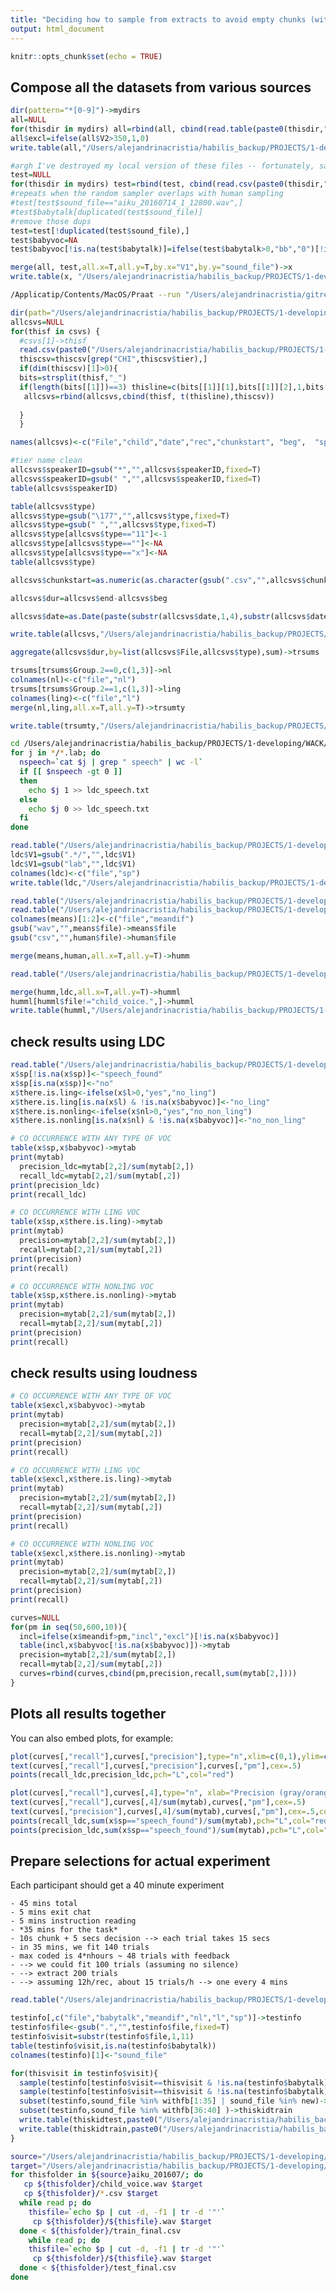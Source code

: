```yaml
---
title: "Deciding how to sample from extracts to avoid empty chunks (with no speech)"
output: html_document
---
```


```r
knitr::opts_chunk$set(echo = TRUE)
```

## Compose all the datasets from various sources


```r
dir(pattern="*[0-9]")->mydirs
all=NULL
for(thisdir in mydirs) all=rbind(all, cbind(read.table(paste0(thisdir,"/stats_mean_diff.txt")) ) )
all$excl=ifelse(all$V2>350,1,0)
write.table(all,"/Users/alejandrinacristia/habilis_backup/PROJECTS/1-developing/WACK/listeningExperiment/backup_mean_diff.txt", row.names=F,quote=T,sep="\t")

```

```r
#argh I've destroyed my local version of these files -- fortunately, saved a backup below
test=NULL
for(thisdir in mydirs) test=rbind(test, cbind(read.csv(paste0(thisdir,"/test.csv")) ) )
#repeats when the random sampler overlaps with human sampling
#test[test$sound_file=="aiku_20160714_1_12800.wav",]
#test$babytalk[duplicated(test$sound_file)]
#remove those dups
test=test[!duplicated(test$sound_file),]
test$babyvoc=NA
test$babyvoc[!is.na(test$babytalk)]=ifelse(test$babytalk>0,"bb","0")[!is.na(test$babytalk)]

merge(all, test,all.x=T,all.y=T,by.x="V1",by.y="sound_file")->x
write.table(x, "/Users/alejandrinacristia/habilis_backup/PROJECTS/1-developing/WACK/listeningExperiment/backup_info.txt",row.names=T,quote=T,sep=";")
```

```bash
/Applicatip/Contents/MacOS/Praat --run "/Users/alejandrinacristia/gitrepos/dalohumacosp/compAna/0docsv.PraatScript" "/Users/alejandrinacristia/habilis_backup/PROJECTS/1-developing/WACK/listeningExperiment/universal_materials/"
```

```r
dir(path="/Users/alejandrinacristia/habilis_backup/PROJECTS/1-developing/WACK/listeningExperiment/nam_sampled_human/", pattern="[0-9].csv")->csvs
allcsvs=NULL
for(thisf in csvs) {
  #csvs[1]->thisf
  read.csv(paste0("/Users/alejandrinacristia/habilis_backup/PROJECTS/1-developing/WACK/listeningExperiment/nam_sampled_human/",thisf))->thiscsv
  thiscsv=thiscsv[grep("CHI",thiscsv$tier),]
  if(dim(thiscsv)[1]>0){
  bits=strsplit(thisf,"_")
  if(length(bits[[1]])==3) thisline=c(bits[[1]][1],bits[[1]][2],1,bits[[1]][3]) else thisline=c(bits[[1]][1],bits[[1]][2],bits[[1]][3],bits[[1]][4])
   allcsvs=rbind(allcsvs,cbind(thisf, t(thisline),thiscsv))
    
  }
  }

names(allcsvs)<-c("File","child","date","rec","chunkstart",	"beg",	"speakerID",	 "type",	"end")

#tier name clean
allcsvs$speakerID=gsub("*","",allcsvs$speakerID,fixed=T)
allcsvs$speakerID=gsub(" ","",allcsvs$speakerID,fixed=T)
table(allcsvs$speakerID)

table(allcsvs$type)
allcsvs$type=gsub("\177","",allcsvs$type,fixed=T)
allcsvs$type=gsub(" ","",allcsvs$type,fixed=T)
allcsvs$type[allcsvs$type=="11"]<-1
allcsvs$type[allcsvs$type==""]<-NA
allcsvs$type[allcsvs$type=="x"]<-NA
table(allcsvs$type)

allcsvs$chunkstart=as.numeric(as.character(gsub(".csv","",allcsvs$chunkstart,fixed=T)))

allcsvs$dur=allcsvs$end-allcsvs$beg

allcsvs$date=as.Date(paste(substr(allcsvs$date,1,4),substr(allcsvs$date,5,6),substr(allcsvs$date,7,8),sep="-"))

write.table(allcsvs,"/Users/alejandrinacristia/habilis_backup/PROJECTS/1-developing/WACK/listeningExperiment/backup_human_line_per_segment.txt", row.names=F,quote=T,sep="\t")

aggregate(allcsvs$dur,by=list(allcsvs$File,allcsvs$type),sum)->trsums

trsums[trsums$Group.2==0,c(1,3)]->nl
colnames(nl)<-c("file","nl")
trsums[trsums$Group.2==1,c(1,3)]->ling
colnames(ling)<-c("file","l")
merge(nl,ling,all.x=T,all.y=T)->trsumty

write.table(trsumty,"/Users/alejandrinacristia/habilis_backup/PROJECTS/1-developing/WACK/listeningExperiment/backup_human_line_per_file.txt", row.names=F,quote=T,sep="\t")

```

```bash
cd /Users/alejandrinacristia/habilis_backup/PROJECTS/1-developing/WACK/listeningExperiment/nam_sampled_ldc_SAD
for j in */*.lab; do
  nspeech=`cat $j | grep " speech" | wc -l`
  if [[ $nspeech -gt 0 ]]
  then
    echo $j 1 >> ldc_speech.txt
  else
    echo $j 0 >> ldc_speech.txt
  fi
done

```
```r
read.table("/Users/alejandrinacristia/habilis_backup/PROJECTS/1-developing/WACK/listeningExperiment/nam_sampled_ldc_SAD/ldc_speech.txt")->ldc
ldc$V1=gsub(".*/","",ldc$V1)
ldc$V1=gsub("lab","",ldc$V1)
colnames(ldc)<-c("file","sp")
write.table(ldc,"/Users/alejandrinacristia/habilis_backup/PROJECTS/1-developing/WACK/listeningExperiment/backup_ldc_all.txt", row.names=F,quote=T,sep="\t")
```

```r
read.table("/Users/alejandrinacristia/habilis_backup/PROJECTS/1-developing/WACK/listeningExperiment/backup_human_line_per_file.txt",header=T)->human
read.table("/Users/alejandrinacristia/habilis_backup/PROJECTS/1-developing/WACK/listeningExperiment/backup_info.txt",header=T,sep=";")->means
colnames(means)[1:2]<-c("file","meandif")
gsub("wav","",means$file)->means$file
gsub("csv","",human$file)->human$file

merge(means,human,all.x=T,all.y=T)->humm

read.table("/Users/alejandrinacristia/habilis_backup/PROJECTS/1-developing/WACK/listeningExperiment/backup_ldc.txt",header=T)->ldc

merge(humm,ldc,all.x=T,all.y=T)->humml
humml[humml$file!="child_voice.",]->humml
write.table(humml,"/Users/alejandrinacristia/habilis_backup/PROJECTS/1-developing/WACK/listeningExperiment/backup_humml.txt", row.names=F,quote=T,sep="\t")

```


## check results using LDC

```r
read.table("/Users/alejandrinacristia/habilis_backup/PROJECTS/1-developing/WACK/listeningExperiment/backup_humml.txt",header=T)->x
x$sp[!is.na(x$sp)]<-"speech_found"
x$sp[is.na(x$sp)]<-"no"
x$there.is.ling<-ifelse(x$l>0,"yes","no_ling")
x$there.is.ling[is.na(x$l) & !is.na(x$babyvoc)]<-"no_ling"
x$there.is.nonling<-ifelse(x$nl>0,"yes","no_non_ling")
x$there.is.nonling[is.na(x$nl) & !is.na(x$babyvoc)]<-"no_non_ling"

# CO OCCURRENCE WITH ANY TYPE OF VOC
table(x$sp,x$babyvoc)->mytab
print(mytab)
  precision_ldc=mytab[2,2]/sum(mytab[2,])
  recall_ldc=mytab[2,2]/sum(mytab[,2])
print(precision_ldc)
print(recall_ldc)

# CO OCCURRENCE WITH LING VOC
table(x$sp,x$there.is.ling)->mytab
print(mytab)
  precision=mytab[2,2]/sum(mytab[2,])
  recall=mytab[2,2]/sum(mytab[,2])
print(precision)
print(recall)

# CO OCCURRENCE WITH NONLING VOC
table(x$sp,x$there.is.nonling)->mytab
print(mytab)
  precision=mytab[2,2]/sum(mytab[2,])
  recall=mytab[2,2]/sum(mytab[,2])
print(precision)
print(recall)


```


## check results using loudness


```r
# CO OCCURRENCE WITH ANY TYPE OF VOC
table(x$excl,x$babyvoc)->mytab
print(mytab)
  precision=mytab[2,2]/sum(mytab[2,])
  recall=mytab[2,2]/sum(mytab[,2])
print(precision)
print(recall)

# CO OCCURRENCE WITH LING VOC
table(x$excl,x$there.is.ling)->mytab
print(mytab)
  precision=mytab[2,2]/sum(mytab[2,])
  recall=mytab[2,2]/sum(mytab[,2])
print(precision)
print(recall)

# CO OCCURRENCE WITH NONLING VOC
table(x$excl,x$there.is.nonling)->mytab
print(mytab)
  precision=mytab[2,2]/sum(mytab[2,])
  recall=mytab[2,2]/sum(mytab[,2])
print(precision)
print(recall)

curves=NULL
for(pm in seq(50,600,10)){
  incl=ifelse(x$meandif>pm,"incl","excl")[!is.na(x$babyvoc)]
  table(incl,x$babyvoc[!is.na(x$babyvoc)])->mytab
  precision=mytab[2,2]/sum(mytab[2,])
  recall=mytab[2,2]/sum(mytab[,2])
  curves=rbind(curves,cbind(pm,precision,recall,sum(mytab[2,])))
}


```

##  Plots all results together

You can also embed plots, for example:

```r
plot(curves[,"recall"],curves[,"precision"],type="n",xlim=c(0,1),ylim=c(0,1))
text(curves[,"recall"],curves[,"precision"],curves[,"pm"],cex=.5)
points(recall_ldc,precision_ldc,pch="L",col="red")

plot(curves[,"recall"],curves[,4],type="n", xlab="Precision (gray/orange) /recall (red/black)",ylab="Proportion of chunks included",xlim=c(0,1),ylim=range(c(curves[,4],sum(x$sp=="speech_found")))/sum(mytab))
text(curves[,"recall"],curves[,4]/sum(mytab),curves[,"pm"],cex=.5)
text(curves[,"precision"],curves[,4]/sum(mytab),curves[,"pm"],cex=.5,col="gray")
points(recall_ldc,sum(x$sp=="speech_found")/sum(mytab),pch="L",col="red")
points(precision_ldc,sum(x$sp=="speech_found")/sum(mytab),pch="L",col="orange")
```

##  Prepare selections for actual experiment

Each participant should get a 40 minute experiment

    - 45 mins total
    - 5 mins exit chat
    - 5 mins instruction reading
    - *35 mins for the task*
    - 10s chunk + 5 secs decision --> each trial takes 15 secs
    - in 35 mins, we fit 140 trials
    - max coded is 4*nhours ~ 48 trials with feedback
    - --> we could fit 100 trials (assuming no silence)
    - --> extract 200 trials
    - --> assuming 12h/rec, about 15 trials/h --> one every 4 mins

```r
read.table("/Users/alejandrinacristia/habilis_backup/PROJECTS/1-developing/WACK/listeningExperiment/backup_humml.txt",header=T)->testinfo

testinfo[,c("file","babytalk","meandif","nl","l","sp")]->testinfo
testinfo$file<-gsub(".","",testinfo$file,fixed=T)
testinfo$visit=substr(testinfo$file,1,11)
table(testinfo$visit,is.na(testinfo$babytalk))
colnames(testinfo)[1]<-"sound_file"

for(thisvisit in testinfo$visit){ 
  sample(testinfo[testinfo$visit==thisvisit & !is.na(testinfo$babytalk),"sound_file"],40)->withfb
  sample(testinfo[testinfo$visit==thisvisit & !is.na(testinfo$babytalk),"sound_file"],110)->new
  subset(testinfo,sound_file %in% withfb[1:35] | sound_file %in% new)->thiskidtest
  subset(testinfo,sound_file %in% withfb[36:40] )->thiskidtrain
  write.table(thiskidtest,paste0("/Users/alejandrinacristia/habilis_backup/PROJECTS/1-developing/WACK/listeningExperiment/universal_materials_1128/",thisvisit,"/test_final.csv"),row.names=F,sep=",")
  write.table(thiskidtrain,paste0("/Users/alejandrinacristia/habilis_backup/PROJECTS/1-developing/WACK/listeningExperiment/universal_materials_1128/",thisvisit,"/train_final.csv"),row.names=F,sep=",")
}

```

```bash
source="/Users/alejandrinacristia/habilis_backup/PROJECTS/1-developing/WACK/listeningExperiment/universal_materials_1128/"
target="/Users/alejandrinacristia/habilis_backup/PROJECTS/1-developing/WACK/listeningExperiment/universal/__pool__/"
for thisfolder in ${source}aiku_201607/; do
   cp ${thisfolder}/child_voice.wav $target
   cp ${thisfolder}/*.csv $target
  while read p; do
    thisfile=`echo $p | cut -d, -f1 | tr -d '"'`
     cp ${thisfolder}/${thisfile}.wav $target
  done < ${thisfolder}/train_final.csv
    while read p; do
    thisfile=`echo $p | cut -d, -f1 | tr -d '"'`
     cp ${thisfolder}/${thisfile}.wav $target
  done < ${thisfolder}/test_final.csv
done
```
